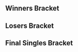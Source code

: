 {{DISPLAYTITLE:Smash or DI 3: Singles Bracket}}{{SetGame|melee}}
{{tabs static
|name1=Overview
|link1=Smash or DI/3
|name2=Singles Bracket
|link2=Smash or DI/3/Singles Bracket
|This=2
}}<!-- Generated with http://tournament-nub.rhcloud.com/toliquipedia name=SoDI3M -->

==Winners Bracket==
{{16DEWBracketA
|r1m1p1=Fuzzyness |r1m1p1flag=gb |r1m1p1score=2 |r1m1win=1
|r1m1p2=Rash Attack |r1m1p2flag= |r1m1p2score=0

|r1m2p1=Willz |r1m2p1flag=gb |r1m2p1score=1 |r1m2win=2
|r1m2p2=J3ly |r1m2p2flag=gb |r1m2p2score=2

|r1m3p1=Jolteon |r1m3p1flag=gb |r1m3p1score=2 |r1m3win=1
|r1m3p2=R23 |r1m3p2flag=gb |r1m3p2score=0

|r1m4p1=X1 |r1m4p1flag=gb |r1m4p1score=2 |r1m4win=1
|r1m4p2=King NDJ |r1m4p2flag= |r1m4p2score=0

|r1m5p1=Professor Pro |r1m5p1flag=gb |r1m5p1score=2 |r1m5win=1
|r1m5p2=Bullet Bill |r1m5p2flag= |r1m5p2score=0

|r1m6p1=Deathgazer |r1m6p1flag=gb |r1m6p1score=2 |r1m6win=1
|r1m6p2=Swizzy |r1m6p2flag=gb |r1m6p2score=0

|r1m7p1=VA |r1m7p1flag=gb |r1m7p1score=2 |r1m7win=1
|r1m7p2=Jomo |r1m7p2flag= |r1m7p2score=0

|r1m8p1=Ayy Dee |r1m8p1flag= |r1m8p1score=2 |r1m8win=1
|r1m8p2=Jin |r1m8p2flag=gb |r1m8p2score=0

|r2m1p1=Fuzzyness |r2m1p1flag=gb |r2m1p1score=2 |r2m1win=1
|r2m1p2=J3ly |r2m1p2flag=gb |r2m1p2score=0

|r2m2p1=Jolteon |r2m2p1flag=gb |r2m2p1score=2 |r2m2win=1
|r2m2p2=X1 |r2m2p2flag=gb |r2m2p2score=0

|r2m3p1=Professor Pro |r2m3p1flag=gb |r2m3p1score=2 |r2m3win=1
|r2m3p2=Deathgazer |r2m3p2flag=gb |r2m3p2score=0

|r2m4p1=VA |r2m4p1flag=gb |r2m4p1score=2 |r2m4win=1
|r2m4p2=Ayy Dee |r2m4p2flag= |r2m4p2score=0

|r3m1p1=Fuzzyness |r3m1p1flag=gb |r3m1p1score=2 |r3m1win=1
|r3m1p2=Jolteon |r3m1p2flag=gb |r3m1p2score=0

|r3m2p1=Professor Pro |r3m2p1flag=gb |r3m2p1score=3 |r3m2win=1
|r3m2p2=VA |r3m2p2flag=gb |r3m2p2score=2
}}

==Losers Bracket==
{{16DELBracketSmwA
|tourneylink=Smash or DI/3
|tourneyname=Smash or DI 3
|l1placement=13-16
|l2placement=9-12
|l3placement=7-8
|l4placement=5-6

|l1m1p1=Rash Attack |l1m1p1flag= |l1m1p1score=0 |l1m1win=2
|l1m1p2=Willz |l1m1p2flag=gb |l1m1p2score=2

|l1m2p1=R23 |l1m2p1flag=gb |l1m2p1score=1 |l1m2win=2
|l1m2p2=King NDJ |l1m2p2flag= |l1m2p2score=2

|l1m3p1=Bullet Bill |l1m3p1flag= |l1m3p1score=0 |l1m3win=2
|l1m3p2=Swizzy |l1m3p2flag=gb |l1m3p2score=2

|l1m4p1=Jomo |l1m4p1flag= |l1m4p1score=1 |l1m4win=2
|l1m4p2=Jin |l1m4p2flag=gb |l1m4p2score=2

|l2m1p1=Ayy Dee |l2m1p1flag= |l2m1p1score=0 |l2m1win=2
|l2m1p2=Willz |l2m1p2flag=gb |l2m1p2score=2

|l2m2p1=Deathgazer |l2m2p1flag=gb |l2m2p1score=2 |l2m2win=1
|l2m2p2=King NDJ |l2m2p2flag= |l2m2p2score=0

|l2m3p1=X1 |l2m3p1flag=gb |l2m3p1score=0 |l2m3win=2
|l2m3p2=Swizzy |l2m3p2flag=gb |l2m3p2score=2

|l2m4p1=J3ly |l2m4p1flag=gb |l2m4p1score=2 |l2m4win=1
|l2m4p2=Jin |l2m4p2flag=gb |l2m4p2score=1

|l3m1p1=Willz |l3m1p1flag=gb |l3m1p1score=1 |l3m1win=2
|l3m1p2=Deathgazer |l3m1p2flag=gb |l3m1p2score=2

|l3m2p1=Swizzy |l3m2p1flag=gb |l3m2p1score=0 |l3m2win=2
|l3m2p2=J3ly |l3m2p2flag=gb |l3m2p2score=2

|l4m1p1=Jolteon |l4m1p1flag=gb |l4m1p1score=2 |l4m1win=1
|l4m1p2=Deathgazer |l4m1p2flag=gb |l4m1p2score=0

|l4m2p1=VA |l4m2p1flag=gb |l4m2p1score=2 |l4m2win=1
|l4m2p2=J3ly |l4m2p2flag=gb |l4m2p2score=0
}}
<onlyinclude>
==Final Singles Bracket==
{{DEFinalSmwBracket
|tourneylink=Smash or DI/3
|tourneyname=Smash or DI 3
|l1placement=4
|r2placement=3
|r3loserplacement=2
|r3winnerplacement=1

<!-- FROM WINNERS -->
|r1m1p1=Fuzzyness |r1m1p1flag=gb |r1m1p1score=2 |r1m1win=2
|r1m1p2=Professor Pro |r1m1p2flag=gb |r1m1p2score=3

<!-- FROM LOSERS -->
|l1m1p1=Jolteon |l1m1p1flag=gb |l1m1p1score=1 |l1m1win=2
|l1m1p2=VA |l1m1p2flag=gb |l1m1p2score=2

<!-- LOSERS FINALS -->
|r2m1p1=Fuzzyness |r2m1p1flag=gb |r2m1p1score=3 |r2m1win=1
|r2m1p2=VA |r2m1p2flag=gb |r2m1p2score=1

<!-- GRAND FINALS -->
|r3m1p1=Professor Pro |r3m1p1flag=gb |r3m1p1score=3 |r3m1win=1
|r3m1p2=Fuzzyness |r3m1p2flag=gb |r3m1p2score=0
}}</onlyinclude>
